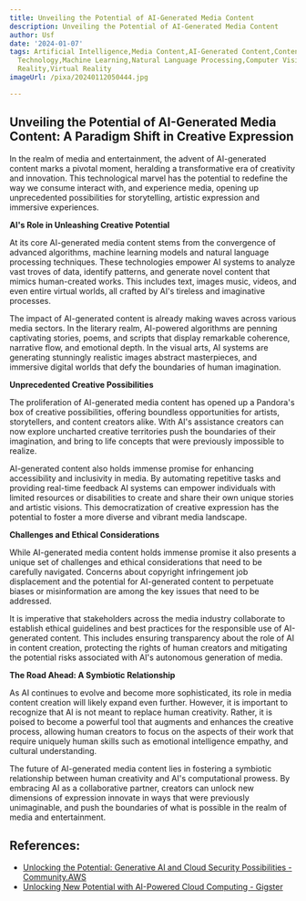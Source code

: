 ```yaml
---
title: Unveiling the Potential of AI-Generated Media Content
description: Unveiling the Potential of AI-Generated Media Content
author: Usf
date: '2024-01-07'
tags: Artificial Intelligence,Media Content,AI-Generated Content,Content Generation,AI
  Technology,Machine Learning,Natural Language Processing,Computer Vision,Augmented
  Reality,Virtual Reality
imageUrl: /pixa/20240112050444.jpg

---
```

## Unveiling the Potential of AI-Generated Media Content: A Paradigm Shift in  Creative Expression

In the realm of media and entertainment, the advent of AI-generated content marks a pivotal moment, heralding a transformative era of creativity  and innovation.  This  technological marvel  has the potential to redefine the way we consume interact with,  and experience media, opening up unprecedented possibilities  for storytelling, artistic expression and  immersive experiences.

**AI's Role in Unleashing Creative Potential**

At its core AI-generated media content stems from  the convergence of advanced algorithms, machine learning models and natural language processing techniques. These technologies empower AI  systems to analyze vast troves of data, identify patterns, and generate novel content that mimics human-created works. This includes  text, images music, videos, and even entire virtual worlds, all crafted by  AI's tireless  and imaginative processes.

The impact  of  AI-generated content is already making waves across various media sectors. In the literary realm, AI-powered algorithms are penning captivating stories, poems,  and scripts that display remarkable coherence, narrative  flow,  and emotional depth. In  the  visual arts, AI  systems  are generating stunningly realistic images  abstract masterpieces, and immersive digital worlds that defy the boundaries  of  human imagination.

**Unprecedented Creative Possibilities**

The proliferation of AI-generated media content has opened up a Pandora's box of creative possibilities, offering boundless opportunities for artists, storytellers, and  content creators alike. With AI's assistance creators can now explore uncharted creative territories push the  boundaries of their imagination, and  bring to  life concepts that were previously  impossible to realize.

AI-generated  content also holds immense promise for enhancing accessibility and inclusivity in  media. By automating repetitive tasks and  providing real-time feedback AI systems can empower individuals with limited resources or disabilities to create and share their own unique stories and artistic visions. This democratization of creative expression has the potential to foster a more diverse and vibrant media landscape.

**Challenges and Ethical Considerations**

While AI-generated media content holds  immense promise it  also presents a unique set of challenges and ethical considerations that need to be carefully navigated. Concerns about copyright infringement job displacement and the potential for AI-generated content to perpetuate biases or misinformation are among the key issues that need to be addressed.

It is imperative that stakeholders across  the media industry collaborate to  establish ethical guidelines and best practices for  the responsible use  of  AI-generated content. This  includes ensuring transparency about the role of  AI in  content creation, protecting the rights of human creators and mitigating the potential risks associated with AI's autonomous generation of media.

**The Road Ahead: A Symbiotic Relationship**

As AI continues to evolve and become more sophisticated, its role  in media content creation will likely expand even further. However, it is important to  recognize  that AI is not meant to replace human  creativity. Rather,  it is poised to become a powerful tool that augments  and enhances the  creative process, allowing human creators to focus on the aspects of their work that require uniquely human skills such as emotional intelligence empathy, and cultural understanding.

The future of AI-generated media content lies in fostering a symbiotic relationship between human creativity  and AI's computational prowess. By embracing AI as  a collaborative partner, creators can  unlock new dimensions of expression innovate in ways that were previously unimaginable, and push the boundaries of what is possible in the realm of media and entertainment.

## References:
- [Unlocking the Potential: Generative AI and Cloud Security Possibilities - Community.AWS](https://community.aws/posts/unlocking-the-potential-gen-ai-and-cloud-security-possibilities)
- [Unlocking New Potential with AI-Powered Cloud Computing - Gigster](https://gigster.com/blog/ai-powered-cloud-computing/)
